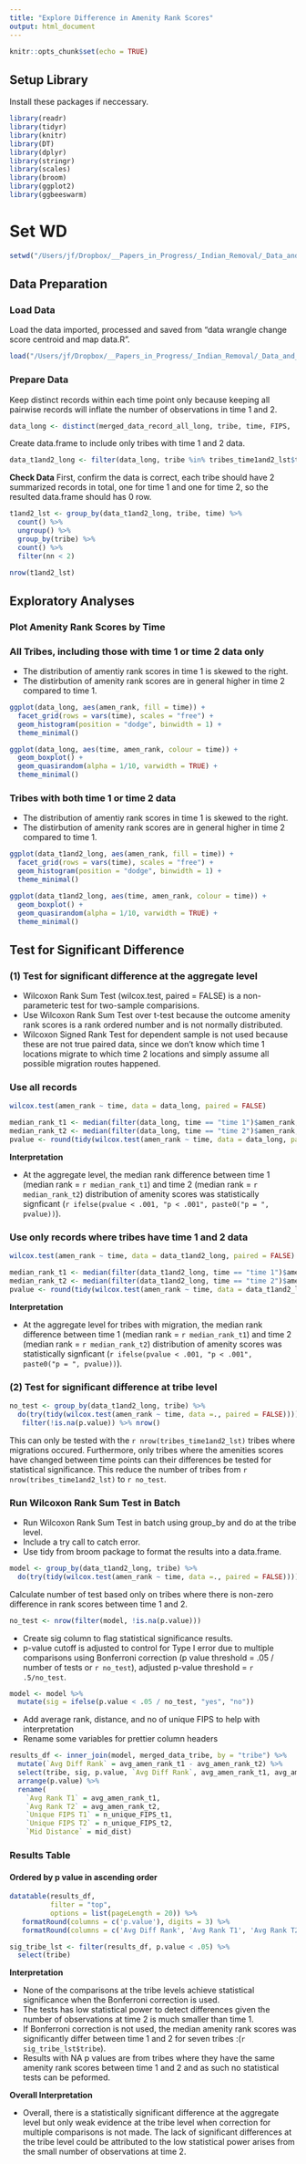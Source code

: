 ```yaml
---
title: "Explore Difference in Amenity Rank Scores"
output: html_document
---
```



<!-- # The data created for this analysis is in the `data wrangle change score centroid and map data.R` file in the main `R_Analysis` folder -->
<!-- To output to HTML, use the Knit function above in the Rstudio menu beneath the tabs -->

```r

knitr::opts_chunk$set(echo = TRUE)

```

## Setup Library
Install these packages if neccessary.
```r

library(readr)
library(tidyr)
library(knitr)
library(DT)
library(dplyr)
library(stringr)
library(scales)
library(broom)
library(ggplot2)
library(ggbeeswarm)

```

# Set WD
```r
setwd("/Users/jf/Dropbox/__Papers_in_Progress/_Indian_Removal/_Data_and_R/x_Github/tribal_lands/R_Analysis/_Statistical_Analysis/")
```

## Data Preparation

### Load Data
Load the data imported, processed and saved from "data wrangle change score centroid and map data.R".
```r

load("/Users/jf/Dropbox/__Papers_in_Progress/_Indian_Removal/_Data_and_R/x_Github/tribal_lands/R_Analysis/processed_data.RData")

```

### Prepare Data

Keep distinct records within each time point only because keeping all pairwise records will inflate the number of observations in time 1 and 2.
```r

data_long <- distinct(merged_data_record_all_long, tribe, time, FIPS, .keep_all = TRUE)

```

Create data.frame to include only tribes with time 1 and 2 data.
```r

data_t1and2_long <- filter(data_long, tribe %in% tribes_time1and2_lst$tribe)

```

**Check Data**
First, confirm the data is correct, each tribe should have 2 summarized records in total, one for time 1 and one for time 2, so the resulted data.frame should has 0 row.
```r
t1and2_lst <- group_by(data_t1and2_long, tribe, time) %>% 
  count() %>%
  ungroup() %>%
  group_by(tribe) %>%
  count() %>%
  filter(nn < 2)

nrow(t1and2_lst)
```


## Exploratory Analyses

### Plot Amenity Rank Scores by Time
### All Tribes, including those with time 1 or time 2 data only

* The distribution of amentiy rank scores in time 1 is skewed to the right.
* The distirbution of amenity rank scores are in general higher in time 2 compared to time 1.

```r

ggplot(data_long, aes(amen_rank, fill = time)) +
  facet_grid(rows = vars(time), scales = "free") +
  geom_histogram(position = "dodge", binwidth = 1) +
  theme_minimal()

ggplot(data_long, aes(time, amen_rank, colour = time)) +
  geom_boxplot() +
  geom_quasirandom(alpha = 1/10, varwidth = TRUE) +
  theme_minimal()

```

### Tribes with both time 1 or time 2 data

* The distribution of amentiy rank scores in time 1 is skewed to the right.
* The distirbution of amenity rank scores are in general higher in time 2 compared to time 1.

```r

ggplot(data_t1and2_long, aes(amen_rank, fill = time)) +
  facet_grid(rows = vars(time), scales = "free") +
  geom_histogram(position = "dodge", binwidth = 1) +
  theme_minimal()

ggplot(data_t1and2_long, aes(time, amen_rank, colour = time)) +
  geom_boxplot() +
  geom_quasirandom(alpha = 1/10, varwidth = TRUE) +
  theme_minimal()

```


## Test for Significant Difference

### (1) Test for significant difference at the aggregate level

* Wilcoxon Rank Sum Test (wilcox.test, paired = FALSE) is a non-parameteric test for two-sample comparisions.
* Use Wilcoxon Rank Sum Test over t-test because the outcome amenity rank scores is a rank ordered number and is not normally distributed.
* Wilcoxon Signed Rank Test for dependent sample is not used because these are not true paired data, since we don't know which time 1 locations migrate to which time 2 locations and simply assume all possible migration routes happened.

### Use all records

```r

wilcox.test(amen_rank ~ time, data = data_long, paired = FALSE)

```

```r

median_rank_t1 <- median(filter(data_long, time == "time 1")$amen_rank, na.rm = T)
median_rank_t2 <- median(filter(data_long, time == "time 2")$amen_rank, na.rm = T)
pvalue <- round(tidy(wilcox.test(amen_rank ~ time, data = data_long, paired = FALSE))$p.value, 3)

```

**Interpretation**

* At the aggregate level, the median rank difference between time 1 (median rank = `r median_rank_t1`) and time 2 (median rank = `r median_rank_t2`) distribution of amenity scores was statistically signficant (`r ifelse(pvalue < .001, "p < .001", paste0("p = ", pvalue))`).

### Use only records where tribes have time 1 and 2 data

```r
wilcox.test(amen_rank ~ time, data = data_t1and2_long, paired = FALSE)
```

```r

median_rank_t1 <- median(filter(data_t1and2_long, time == "time 1")$amen_rank, na.rm = T)
median_rank_t2 <- median(filter(data_t1and2_long, time == "time 2")$amen_rank, na.rm = T)
pvalue <- round(tidy(wilcox.test(amen_rank ~ time, data = data_t1and2_long, paired = FALSE))$p.value, 3)

```

**Interpretation**

* At the aggregate level for tribes with migration, the median rank difference between time 1 (median rank = `r median_rank_t1`) and time 2 (median rank = `r median_rank_t2`) distribution of amenity scores was statistically signficant (`r ifelse(pvalue < .001, "p < .001",  paste0("p = ", pvalue))`).


### (2) Test for significant difference at tribe level

```r
no_test <- group_by(data_t1and2_long, tribe) %>%
  do(try(tidy(wilcox.test(amen_rank ~ time, data =., paired = FALSE)))) %>%
   filter(!is.na(p.value)) %>% nrow()
```

This can only be tested with the `r nrow(tribes_time1and2_lst)` tribes where migrations occured. Furthermore, only tribes where the amenities scores have changed between time points can their differences be tested for statistical significance. This reduce the number of tribes from `r nrow(tribes_time1and2_lst)` to `r no_test`.

### Run Wilcoxon Rank Sum Test in Batch

* Run Wilcoxon Rank Sum Test in batch using group_by and do at the tribe level.
* Include a try call to catch error.
* Use tidy from broom package to format the results into a data.frame.

```r

model <- group_by(data_t1and2_long, tribe) %>%
  do(try(tidy(wilcox.test(amen_rank ~ time, data =., paired = FALSE))))

```

Calculate number of test based only on tribes where there is non-zero difference in rank scores between time 1 and 2.

```r

no_test <- nrow(filter(model, !is.na(p.value)))

```

* Create sig column to flag statistical significance results. 
* p-value cutoff is adjusted to control for Type I error due to multiple comparisons using Bonferroni correction (p value threshold = .05 / number of tests or `r no_test`), adjusted p-value threshold = `r .5/no_test`.  

```r

model <- model %>%
  mutate(sig = ifelse(p.value < .05 / no_test, "yes", "no"))

```

* Add average rank, distance, and no of unique FIPS to help with interpretation
* Rename some variables for prettier column headers

```r

results_df <- inner_join(model, merged_data_tribe, by = "tribe") %>%
  mutate(`Avg Diff Rank` = avg_amen_rank_t1 - avg_amen_rank_t2) %>%
  select(tribe, sig, p.value, `Avg Diff Rank`, avg_amen_rank_t1, avg_amen_rank_t2, n_unique_FIPS_t1, n_unique_FIPS_t2, mid_dist) %>%
  arrange(p.value) %>%
  rename(
    `Avg Rank T1` = avg_amen_rank_t1,
    `Avg Rank T2` = avg_amen_rank_t2,
    `Unique FIPS T1` = n_unique_FIPS_t1,
    `Unique FIPS T2` = n_unique_FIPS_t2,
    `Mid Distance` = mid_dist)

```


### Results Table 
#### Ordered by p value in ascending order

```r

datatable(results_df,
          filter = "top",
          options = list(pageLength = 20)) %>%
   formatRound(columns = c('p.value'), digits = 3) %>%
   formatRound(columns = c('Avg Diff Rank', 'Avg Rank T1', 'Avg Rank T2', 'Mid Distance'), digits = 2)

```

```r

sig_tribe_lst <- filter(results_df, p.value < .05) %>%
  select(tribe)

```

**Interpretation**

* None of the comparisons at the tribe levels achieve statistical significance when the Bonferroni correction is used.
* The tests has low statistical power to detect differences given the number of observations at time 2 is much smaller than time 1.
* If Bonferroni correction is not used, the median amenity rank scores was significantly differ between time 1 and 2 for seven tribes :(`r sig_tribe_lst$tribe`).
* Results with NA p values are from tribes where they have the same amenity rank scores between time 1 and 2 and as such no statistical tests can be peformed.

**Overall Interpretation**

* Overall, there is a statistically significant difference at the aggregate level but only weak evidence at the tribe level when correction for multiple comparisons is not made. The lack of significant differences at the tribe level could be attributed to the low statistical power arises from the small number of observations at time 2.
